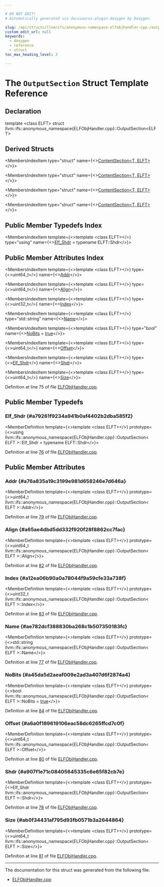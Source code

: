 ```yaml
---

# DO NOT EDIT!
# Automatically generated via docusaurus-plugin-doxygen by Doxygen.

slug: /api/structs/llvm/ifs/anonymous-namespace-elfobjhandler-cpp-/outputsection
custom_edit_url: null
keywords:
  - doxygen
  - reference
  - struct
toc_max_heading_level: 3

---
```





# The `OutputSection` Struct Template Reference

<DoxygenPage pluginConfig={pluginConfig}>



## Declaration

<CodeBlock>template &lt;class ELFT&gt;
struct llvm::ifs::anonymous_namespace{ELFObjHandler.cpp}::OutputSection&lt;ELFT&gt;</CodeBlock>

## Derived Structs

<MembersIndex>

<MembersIndexItem
  type="struct"
  name={<><a href="/docs/api/structs/llvm/ifs/anonymous-namespace-elfobjhandler-cpp-/contentsection">ContentSection&lt;T, ELFT&gt;</a></>}>
</MembersIndexItem>

<MembersIndexItem
  type="struct"
  name={<><a href="/docs/api/structs/llvm/ifs/anonymous-namespace-elfobjhandler-cpp-/contentsection">ContentSection&lt;T, ELFT&gt;</a></>}>
</MembersIndexItem>

<MembersIndexItem
  type="struct"
  name={<><a href="/docs/api/structs/llvm/ifs/anonymous-namespace-elfobjhandler-cpp-/contentsection">ContentSection&lt;T, ELFT&gt;</a></>}>
</MembersIndexItem>

<MembersIndexItem
  type="struct"
  name={<><a href="/docs/api/structs/llvm/ifs/anonymous-namespace-elfobjhandler-cpp-/contentsection">ContentSection&lt;T, ELFT&gt;</a></>}>
</MembersIndexItem>

</MembersIndex>

## Public Member Typedefs Index

<MembersIndex>

<MembersIndexItem
  template={<>template &lt;class ELFT&gt;</>}
  type="using"
  name={<><a href="#a79261f9234a941b0af4402b2dba585f2">Elf&#95;Shdr</a> = typename ELFT::Shdr</>}>
</MembersIndexItem>

</MembersIndex>

## Public Member Attributes Index

<MembersIndex>

<MembersIndexItem
  template={<>template &lt;class ELFT&gt;</>}
  type={<>uint64&#95;t</>}
  name={<><a href="#a76a835a19c3199e981d658246e7d646a">Addr</a></>}>
</MembersIndexItem>

<MembersIndexItem
  template={<>template &lt;class ELFT&gt;</>}
  type={<>uint64&#95;t</>}
  name={<><a href="#a65ae4dbd5dd332f920f28f8862cc7fac">Align</a></>}>
</MembersIndexItem>

<MembersIndexItem
  template={<>template &lt;class ELFT&gt;</>}
  type={<>uint32&#95;t</>}
  name={<><a href="#a12ea06b90a0a78044f9a59cfe33a738f">Index</a></>}>
</MembersIndexItem>

<MembersIndexItem
  template={<>template &lt;class ELFT&gt;</>}
  type="std::string"
  name={<><a href="#ae782dcf388830ba268c1b507350183fc">Name</a></>}>
</MembersIndexItem>

<MembersIndexItem
  template={<>template &lt;class ELFT&gt;</>}
  type="bool"
  name={<><a href="#a45da5d2aeaf009e2ad3a407d6f2874a4">NoBits</a> = <a href="/docs/api/files/lib/lib/analysis/basicaliasanalysis-cpp/#af6d5cafbdfc5313e65d990120021a3ec">true</a></>}>
</MembersIndexItem>

<MembersIndexItem
  template={<>template &lt;class ELFT&gt;</>}
  type={<>uint64&#95;t</>}
  name={<><a href="#a6a0f189619106eac58dc6265ffcd7c0f">Offset</a></>}>
</MembersIndexItem>

<MembersIndexItem
  template={<>template &lt;class ELFT&gt;</>}
  type={<><a href="#a79261f9234a941b0af4402b2dba585f2">Elf&#95;Shdr</a></>}
  name={<><a href="#a907f1e71c08405645335c6e65f82cb7e">Shdr</a></>}>
</MembersIndexItem>

<MembersIndexItem
  template={<>template &lt;class ELFT&gt;</>}
  type={<>uint64&#95;t</>}
  name={<><a href="#ab0f34431af795d93fb0571b3a2644864">Size</a></>}>
</MembersIndexItem>

</MembersIndex>


Definition at line 75 of file <a href="/docs/api/files/lib/lib/interfacestub/elfobjhandler-cpp">ELFObjHandler.cpp</a>.

<SectionDefinition>

## Public Member Typedefs

### Elf&#95;Shdr {#a79261f9234a941b0af4402b2dba585f2}

<MemberDefinition
  template={<>template &lt;class ELFT&gt;</>}
  prototype={<>using llvm::ifs::anonymous&#95;namespace&#123;ELFObjHandler.cpp&#125;::OutputSection&lt; ELFT &gt;::Elf&#95;Shdr =  typename ELFT::Shdr</>}>

Definition at line <a href="/docs/api/files/lib/lib/interfacestub/elfobjhandler-cpp/#l00076">76</a> of file <a href="/docs/api/files/lib/lib/interfacestub/elfobjhandler-cpp">ELFObjHandler.cpp</a>.
</MemberDefinition>

</SectionDefinition>

<SectionDefinition>

## Public Member Attributes

### Addr {#a76a835a19c3199e981d658246e7d646a}

<MemberDefinition
  template={<>template &lt;class ELFT&gt;</>}
  prototype={<>uint64&#95;t llvm::ifs::anonymous&#95;namespace&#123;ELFObjHandler.cpp&#125;::OutputSection&lt; ELFT &gt;::Addr</>}>

Definition at line <a href="/docs/api/files/lib/lib/interfacestub/elfobjhandler-cpp/#l00079">79</a> of file <a href="/docs/api/files/lib/lib/interfacestub/elfobjhandler-cpp">ELFObjHandler.cpp</a>.
</MemberDefinition>

### Align {#a65ae4dbd5dd332f920f28f8862cc7fac}

<MemberDefinition
  template={<>template &lt;class ELFT&gt;</>}
  prototype={<>uint64&#95;t llvm::ifs::anonymous&#95;namespace&#123;ELFObjHandler.cpp&#125;::OutputSection&lt; ELFT &gt;::Align</>}>

Definition at line <a href="/docs/api/files/lib/lib/interfacestub/elfobjhandler-cpp/#l00082">82</a> of file <a href="/docs/api/files/lib/lib/interfacestub/elfobjhandler-cpp">ELFObjHandler.cpp</a>.
</MemberDefinition>

### Index {#a12ea06b90a0a78044f9a59cfe33a738f}

<MemberDefinition
  template={<>template &lt;class ELFT&gt;</>}
  prototype={<>uint32&#95;t llvm::ifs::anonymous&#95;namespace&#123;ELFObjHandler.cpp&#125;::OutputSection&lt; ELFT &gt;::Index</>}>

Definition at line <a href="/docs/api/files/lib/lib/interfacestub/elfobjhandler-cpp/#l00083">83</a> of file <a href="/docs/api/files/lib/lib/interfacestub/elfobjhandler-cpp">ELFObjHandler.cpp</a>.
</MemberDefinition>

### Name {#ae782dcf388830ba268c1b507350183fc}

<MemberDefinition
  template={<>template &lt;class ELFT&gt;</>}
  prototype={<>std::string llvm::ifs::anonymous&#95;namespace&#123;ELFObjHandler.cpp&#125;::OutputSection&lt; ELFT &gt;::Name</>}>

Definition at line <a href="/docs/api/files/lib/lib/interfacestub/elfobjhandler-cpp/#l00077">77</a> of file <a href="/docs/api/files/lib/lib/interfacestub/elfobjhandler-cpp">ELFObjHandler.cpp</a>.
</MemberDefinition>

### NoBits {#a45da5d2aeaf009e2ad3a407d6f2874a4}

<MemberDefinition
  template={<>template &lt;class ELFT&gt;</>}
  prototype={<>bool llvm::ifs::anonymous&#95;namespace&#123;ELFObjHandler.cpp&#125;::OutputSection&lt; ELFT &gt;::NoBits = <a href="/docs/api/files/lib/lib/analysis/basicaliasanalysis-cpp/#af6d5cafbdfc5313e65d990120021a3ec">true</a></>}>

Definition at line <a href="/docs/api/files/lib/lib/interfacestub/elfobjhandler-cpp/#l00084">84</a> of file <a href="/docs/api/files/lib/lib/interfacestub/elfobjhandler-cpp">ELFObjHandler.cpp</a>.
</MemberDefinition>

### Offset {#a6a0f189619106eac58dc6265ffcd7c0f}

<MemberDefinition
  template={<>template &lt;class ELFT&gt;</>}
  prototype={<>uint64&#95;t llvm::ifs::anonymous&#95;namespace&#123;ELFObjHandler.cpp&#125;::OutputSection&lt; ELFT &gt;::Offset</>}>

Definition at line <a href="/docs/api/files/lib/lib/interfacestub/elfobjhandler-cpp/#l00080">80</a> of file <a href="/docs/api/files/lib/lib/interfacestub/elfobjhandler-cpp">ELFObjHandler.cpp</a>.
</MemberDefinition>

### Shdr {#a907f1e71c08405645335c6e65f82cb7e}

<MemberDefinition
  template={<>template &lt;class ELFT&gt;</>}
  prototype={<>Elf&#95;Shdr llvm::ifs::anonymous&#95;namespace&#123;ELFObjHandler.cpp&#125;::OutputSection&lt; ELFT &gt;::Shdr</>}>

Definition at line <a href="/docs/api/files/lib/lib/interfacestub/elfobjhandler-cpp/#l00078">78</a> of file <a href="/docs/api/files/lib/lib/interfacestub/elfobjhandler-cpp">ELFObjHandler.cpp</a>.
</MemberDefinition>

### Size {#ab0f34431af795d93fb0571b3a2644864}

<MemberDefinition
  template={<>template &lt;class ELFT&gt;</>}
  prototype={<>uint64&#95;t llvm::ifs::anonymous&#95;namespace&#123;ELFObjHandler.cpp&#125;::OutputSection&lt; ELFT &gt;::Size</>}>

Definition at line <a href="/docs/api/files/lib/lib/interfacestub/elfobjhandler-cpp/#l00081">81</a> of file <a href="/docs/api/files/lib/lib/interfacestub/elfobjhandler-cpp">ELFObjHandler.cpp</a>.
</MemberDefinition>

</SectionDefinition>

<hr/>

The documentation for this struct was generated from the following file:

<ul>
<li><a href="/docs/api/files/lib/lib/interfacestub/elfobjhandler-cpp">ELFObjHandler.cpp</a></li>
</ul>

</DoxygenPage>
